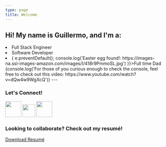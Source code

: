 ```yaml
---
type: page
title: Welcome
---
```


<h2>Hi! My name is Guillermo, and I'm a:</h2>
<li>Full Stack Engineer</li>
<li>Software Developer</li>
<li onClick={(e) => {
  e.preventDefault();
  console.log('Easter egg found!: https://images-na.ssl-images-amazon.com/images/I/418r9PmmoSL.jpg')
}}>Full time Dad</li>
{console.log('For those of you curious enough to check the console, feel free to check out this video: https://www.youtube.com/watch?v=dQw4w9WgXcQ')}
---

<div>
<h3>Let's Connect!</h3>
  <p style={{display:"flex", flexWrap: "wrap"}}>
  <a href="https://www.github.com/Ghasb001" target="_blank" rel="noreferrer"><img src="/images/github.PNG" width="50" height="50" style={{marginRight: "40px"}}/></a>
  <a href="https://www.linkedin.com/in/guillermo-hasbun-15533993/" target="_blank" rel="noreferrer"><img src="https://raw.githubusercontent.com/danielcranney/readme-generator/main/public/icons/socials/linkedin.svg" width="40" height="40" style={{marginRight: "40px"}}/></a>
  <a href="mailto:ghasb001@gmail.com" target="_blank" rel="noreferrer"><img src="/images/gmail.PNG" width="50" height="50" style={{marginRight: "40px"}}/></a>
  </p>
</div>

<h3>Looking to collaborate? Check out my resumé!</h3>
  <a
    href="resume.pdf"
    alt="alt text"
    target="_blank"
    rel="noopener noreferrer"
  >
  Download Resumé
  </a>

